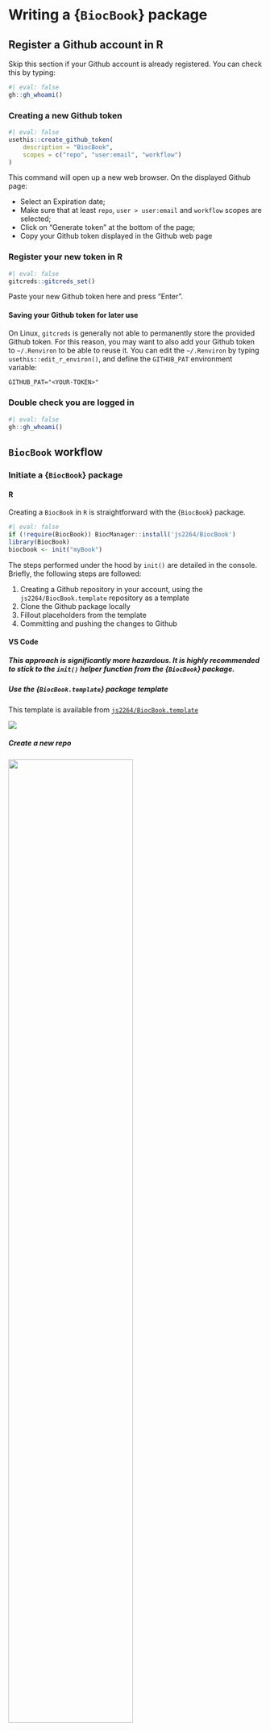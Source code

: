 # Writing a {`BiocBook`} package

## Register a Github account in R

::: {.callout-tip icon='true'}

Skip this section if your Github account is already 
registered. You can check this by typing: 

```r
#| eval: false
gh::gh_whoami()
```

:::

### Creating a new Github token

```r
#| eval: false
usethis::create_github_token(
    description = "BiocBook", 
    scopes = c("repo", "user:email", "workflow")
)
```

This command will open up a new web browser. On the displayed Github page: 

- Select an Expiration date;
- Make sure that at least `repo`, `user > user:email` and `workflow` scopes are selected;
- Click on "Generate token" at the bottom of the page;
- Copy your Github token displayed in the Github web page

### Register your new token in R

```r
#| eval: false
gitcreds::gitcreds_set()
```

Paste your new Github token here and press "Enter".

::: {.callout-tip icon='true'}

#### Saving your Github token for later use 

On Linux, `gitcreds` is generally not able to permanently store the provided 
Github token. For this reason, you may want to also add your Github token 
to `~/.Renviron` to be able to reuse it. You can edit the `~/.Renviron` by 
typing `usethis::edit_r_environ()`, and define the `GITHUB_PAT` environment variable: 

```txt
GITHUB_PAT="<YOUR-TOKEN>"
```

:::

### Double check you are logged in

```r
#| eval: false
gh::gh_whoami()
```

## `BiocBook` workflow

### Initiate a {`BiocBook`} package

#### R

Creating a `BiocBook` in `R` is straightforward with the {`BiocBook`} package. 

```r
#| eval: false
if (!require(BiocBook)) BiocManager::install('js2264/BiocBook')
library(BiocBook)
biocbook <- init("myBook")
```

The steps performed under the hood by `init()` are detailed in the 
console. Briefly, the following steps are followed: 

1. Creating a Github repository in your account, using the `js2264/BiocBook.template` repository as a template
2. Clone the Github package locally
3. Fillout placeholders from the template
4. Committing and pushing the changes to Github

#### VS Code

::: {.callout-warning icon='true'}

##### This approach is significantly more hazardous. It is highly recommended to stick to the `init()` helper function from the {`BiocBook`} package. 

:::

##### Use the {`BiocBook.template`} package template {-}

This template is available from 
[`js2264/BiocBook.template`](https://github.com/js2264/BiocBook.template)

![](images/use_template.jpg)

##### Create a new repo {-}

![](images/new_repo.jpg){width="70%"}

##### Enable `Github Pages` to be deployed

You will need to enable the Github Pages service for your newly created repository. 

- Go to your new `Github` repository;
- Open the "Settings" tab;
- On the leftside bar, clik on the "Pages" tab;
- Select the `gh-pages` branch and the `/docs` folder to deploy your Github Pages.

![](images/gh_pages.jpg)

##### Enter VS Code editor by pressing `.` {-}

![](images/github_vscode.jpg)

##### Fillout placeholders {-}

::: {.callout-warning icon='true'}

Three types of placeholders need to be replaced: 

1. `<Package_name>`
2. `<package_name>`
3. `<github_user>`

Three different files contain these placeholders: 

1. `/inst/assets/_book.yml`
2. `/DESCRIPTION`
3. `/index.qmd`

:::

![](images/github_edit.jpg)

##### Commit changes {-}

![](images/github_commit.jpg)

##### Clone the package to a local computer {-}

### Edit new `BiocBook` chapters

- `add_chapter(biocbook, title)` is used to write new chapters; 
- `add_preamble(biocbook)` is used to add an unnumbered extra page after the Welcome 
page but before the chapters begin.

::: {.callout-warning icon='true'}

#### Don't forget to add any package used in the book pages to `Imports:` or `Suggests:` fields in `DESCRIPTION`. 

This ensures that these packages are installed in the Docker image prior to rendering. 

:::

### Edit assets

A BiocBook relies on several assets, located in `/inst/assets`.: 

- `_book.yml`, `_format.yml`, `_knitr.yml`, `_website.yml`
- `bibliography.bib`
- `book.scss`

To quickly edit these assets, use the corresponding `edit_*` functions: 

```r
#| eval: false
edit_yml(biocbook)
edit_bib(biocbook)
edit_css(biocbook)
```

### Previewing and publishing changes

#### Previewing 

While writing, you can monitor the rendering of your book live as follows: 

```r
#| eval: false
preview(biocbook)
```

This will serve a local live rendering of your book. 

#### Publishing 

Once you are done writing pages of your new book, you should always commit 
your changes and push them to Github. This can be done as follows: 

```r
#| eval: false
publish(biocbook, message = "🚀 Publish")
```

#### Check your published book and Dockerfiles 

This connects to the Github repository associated with a local book and 
checks the existing branches and Dockerfiles. 

```r
#| eval: false
status(biocbook)
```

## Writing features 

### Executing code

It's super easy to execute actual code from any `BiocBook` page when rendering the `BiocBook` website. 

#### `R` code

`R` code can be executed and rendered: 

```r
utils::packageVersion("BiocVersion")
```

#### `bash` code

`bash` code can also be executed and rendered: 

```sh
find ../ -name "*.qmd"
```

<!-- 
#### `python` code

Finally, `python` code can also be executed and rendered: 

```python
#| eval: false
import os
os.getcwd()
```

For the rendering of `python` code, you will be limited to 
the `python` packages installed in the Github worker. These packages can be 
listed in the `inst/assets/requirements.txt` file, e.g.: 

```txt
#| eval: false
numpy
pandas >= 2.0.0
```
 -->

### Creating data object

While writing chapters, you can save objects as `.rds` files to reuse them 
in subsequent chapters (e.g. [here](biocbook-vs-rebook.html#rebook-features-missing-from-biocbook)).

```r
isthisworking <- "yes"
saveRDS(isthisworking, 'isthisworking.rds')
```

### Adding references

References can be listed as `.bib` entries in the bibliography file located in 
`inst/assets/bibliography.bib`. The references can be added in-line using the @ notation, 
e.g. by typing **\@serizay2023**, this will insert the following reference: **@serizay2023**. 
